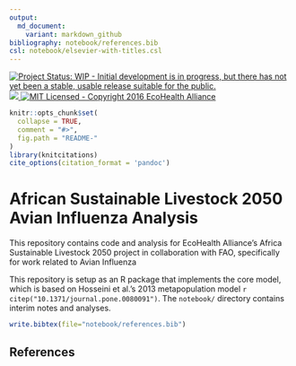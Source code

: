 ```yaml
---
output:
  md_document:
    variant: markdown_github
bibliography: notebook/references.bib
csl: notebook/elsevier-with-titles.csl
---
```


[![Project Status: WIP - Initial development is in progress, but there has not yet been a stable, usable release suitable for the public.](http://www.repostatus.org/badges/latest/wip.svg)](http://www.repostatus.org/#wip)
<a href="https://travis-ci.org/ecohealthalliance/metaflu"> <object data="https://img.shields.io/badge/build-unknown-lightgrey.svg" type="image/png">
    <img src="https://travis-ci.org/ecohealthalliance/metaflu.svg?branch=master" />
  </object></a>
[![MIT Licensed - Copyright 2016 EcoHealth Alliance](https://img.shields.io/badge/license-MIT-blue.svg)](https://badges.mit-license.org/)

<!-- README.md is generated from README.Rmd. Please edit that file -->

```r
knitr::opts_chunk$set(
  collapse = TRUE,
  comment = "#>",
  fig.path = "README-"
)
library(knitcitations)
cite_options(citation_format = 'pandoc')
```

# African Sustainable Livestock 2050 Avian Influenza Analysis

This repository contains code and analysis for EcoHealth Alliance's Africa
Sustainable Livestock 2050 project in collaboration with FAO, specifically
for work related to Avian Influenza

This repository is setup as an R package that implements the core model,
which is based on Hosseini et al.'s 2013 metapopulation model 
`r citep("10.1371/journal.pone.0080091")`.  The `notebook/` directory 
contains interim notes and analyses.

```r
write.bibtex(file="notebook/references.bib")
```

## References

<div id="refs"></div>
